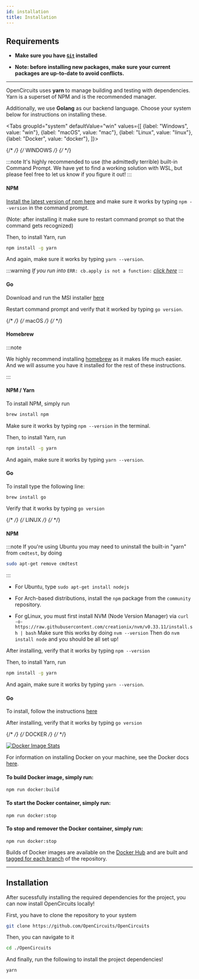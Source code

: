 ```yaml
---
id: installation
title: Installation
---
```




## Requirements

* **Make sure you have [`Git`](https://git-scm.com/downloads) installed**

* **Note: before installing new packages, make sure your current packages are up-to-date to avoid conflicts.**
___


OpenCircuits uses **yarn** to manage building and testing with dependencies.
Yarn is a superset of NPM and is the recommended manager.

Additionally, we use **Golang** as our backend language.
Choose your system below for instructions on installing these.


<Tabs groupId="system"
      defaultValue="win"
      values={[
          {label: "Windows", value: "win"},
          {label: "macOS", value: "mac"},
          {label: "Linux", value: "linux"},
          {label: "Docker", value: "docker"},
      ]}>

{/*         */}
{/* WINDOWS */}
{/*         */}
<TabItem value="win">

:::note
It's highly recommended to use (the admittedly terrible) built-in Command Prompt.
We have yet to find a working solution with WSL, but please feel free to let us know if you figure it out!
:::

#### NPM

[Install the latest version of npm here](https://nodejs.org/en/) and make sure it works by typing `npm --version` in the command prompt.

(Note: after installing it make sure to restart command prompt so that the command gets recognized)

Then, to install Yarn, run
```bash
npm install -g yarn
```

And again, make sure it works by typing `yarn --version`.

:::warning
*If you run into* `ERR: cb.apply is not a function:` [*click here*](https://github.com/nodejs/help/issues/2874#issuecomment-663661148)
:::

#### Go

Download and run the MSI installer [here](https://golang.org/dl/)

Restart command prompt and verify that it worked by typing `go version`.

</TabItem>


{/*       */}
{/* macOS */}
{/*       */}
<TabItem value="mac">

#### Homebrew

:::note

We highly recommend installing [homebrew](https://brew.sh/) as it makes life much easier.
And we will assume you have it installed for the rest of these instructions.

:::

#### NPM / Yarn

To install NPM, simply run
```bash
brew install npm
```

Make sure it works by typing `npm --version` in the terminal.

Then, to install Yarn, run
```bash
npm install -g yarn
```

And again, make sure it works by typing `yarn --version`.

#### Go

To install type the following line:

`brew install go`

Verify that it works by typing `go version`

</TabItem>


{/*       */}
{/* LINUX */}
{/*       */}
<TabItem value="linux">

#### NPM

:::note
If you're using Ubuntu you may need to uninstall the built-in "yarn" from `cmdtest`, by doing
```bash
sudo apt-get remove cmdtest
```
:::

* For Ubuntu, type `sudo apt-get install nodejs`

* For Arch-based distributions, install the `npm` package from the `community` repository.

* For gLinux, you must first install NVM (Node Version Manager) via `curl -o- https://raw.githubusercontent.com/creationix/nvm/v0.33.11/install.sh | bash`
    Make sure this works by doing `nvm --version`
    Then do `nvm install node` and you should be all set up!

After installing, verify that it works by typing `npm --version`

Then, to install Yarn, run
```bash
npm install -g yarn
```

And again, make sure it works by typing `yarn --version`.


#### Go

To install, follow the instructions [here](https://golang.org/doc/install#tarball)

After installing, verify that it works by typing `go version`

</TabItem>


{/*        */}
{/* DOCKER */}
{/*        */}
<TabItem value="docker">

[![Docker Image Stats](http://dockeri.co/image/opencircuits/opencircuits)](https://hub.docker.com/r/opencircuits/opencircuits/)

For information on installing Docker on your machine, see the Docker docs [here](https://docs.docker.com/install/).

#### To build Docker image, simply run:

`npm run docker:build`

#### To start the Docker container, simply run:

`npm run docker:stop`

#### To stop and remover the Docker container, simply run:

`npm run docker:stop`

Builds of Docker images are available on the [Docker Hub](https://hub.docker.com/r/opencircuits/opencircuits/) and are built and [tagged for each branch](https://hub.docker.com/r/opencircuits/opencircuits/tags/) of the repository.

</TabItem>

</Tabs>

---



## Installation

After sucessfully installing the required dependencies for the project, you can now install OpenCircuits locally!

First, you have to clone the repository to your system
```bash
git clone https://github.com/OpenCircuits/OpenCircuits
```

Then, you can navigate to it
```bash
cd ./OpenCircuits
```

And finally, run the following to install the project dependencies!
```bash
yarn
```
